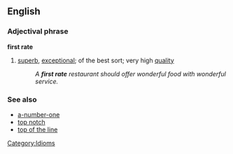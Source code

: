 ==English==
===Adjectival phrase===
'''first rate'''
#[[superb]], [[exceptional]]; of the best sort; very high [[quality]]
#:''A '''first rate''' restaurant should offer wonderful food with wonderful service.''
===See also===
*[[a-number-one]]
*[[top notch]]
*[[top of the line]]


[[Category:Idioms]]